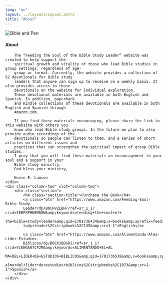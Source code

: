 ```yaml
---
lang: "en"
layout: ../layouts/Layout.astro
title: "About"
---
```



![Bible and Pen](/bible_and_pen.jpg)

<Columns>
	<div class="column-one section" slot="column-one">
		<h4 class="section-title">About</h4>

		The “Feeding the Soul of the Bible Study Leader” website was created to help support the
		spiritual growth and vitality of those who lead Bible studies in group settings, regardless of age-
		group or format. Currently, the website provides a collection of 52 devotionals for Bible study
		leaders that anyone can sign up to receive on a weekly basis. It also provides access to those
		devotionals on the website for individual exploration.
		These devotional materials are available in both English and Spanish. In addition, paperback
		and Kindle collections of these devotionals are available in both English and Spanish through
		Amazon.com.

		If you find these materials encouraging, please share the link to this website with others you
		know who lead Bible study groups. In the future we plan to also provide audio recordings of the
		devotionals so people can listen to them, and a series of short articles on different issues and
		practices that can strengthen the spiritual impact of group Bible studies.
		I pray that you will find these materials an encouragement to your soul and a support in your
		Bible study ministry.
		God bless your ministry,

		Kevin E. Lawson
	</div>
	<div class="column-two" slot="column-two">
		<div class="section">
			<h4 class="section-title">Purchase the Book</h4>
			<a class="btn" href="https://www.amazon.com/Feeding-Soul-Bible-Study-
			Leader/dp/B0CHVZLBH7/ref=sr_1_1?crid=1E8FXPHN8M68W&amp;keywords=feeding+the+soul+of+
			the+bible+study+leader&amp;qid=1701736434&amp;s=books&amp;sprefix=feeding+the+soul+of+the+bible+s
			tudy+leader%2Cstripbooks%2C135&amp;sr=1-1">English</a>

			<a class="btn" href="https://www.amazon.com/Alimentando-Alma-Líder-Estudios-
			Bíblicos/dp/B0CK3QDGRJ/ref=sr_1_1?crid=YLKWGA87CF2M&amp;keywords=ALIMENTANDO+EL+AL
			MA+DEL+LÍDER+DE+ESTUDIOS+BÍBLICOS&amp;qid=1701736538&amp;s=books&amp;sprefix=alimentando+el+
			alma+del+líder+de+estudios+bíblicos%2Cstripbooks%2C1073&amp;sr=1-1">Spanish</a>
		</div>
	</div>
</Columns>